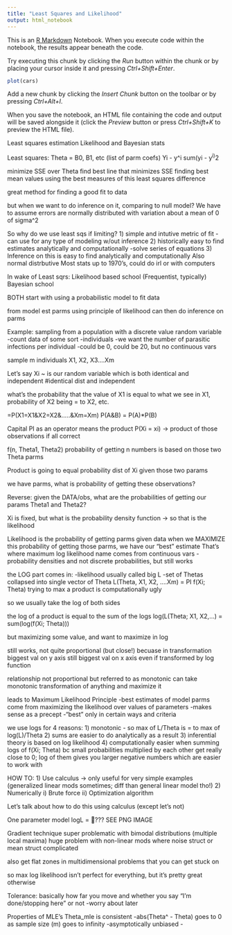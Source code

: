 ```yaml
---
title: "Least Squares and Likelihood"
output: html_notebook
---
```


This is an [R Markdown](http://rmarkdown.rstudio.com) Notebook. When you execute code within the notebook, the results appear beneath the code. 

Try executing this chunk by clicking the *Run* button within the chunk or by placing your cursor inside it and pressing *Ctrl+Shift+Enter*. 

```r
plot(cars)
```

Add a new chunk by clicking the *Insert Chunk* button on the toolbar or by pressing *Ctrl+Alt+I*.

When you save the notebook, an HTML file containing the code and output will be saved alongside it (click the *Preview* button or press *Ctrl+Shift+K* to preview the HTML file).

Least squares estimation 
Likelihood 
and Bayesian stats

Least squares:
Theta = B0, B1, etc (list of parm coefs)
Yi - y^i
sum(yi - y^i)^2 

minimize SSE over Theta 
find best line that minimizes SSE
finding best mean values using the best measures of this least squares difference 

great method for finding a good fit to data 

but when we want to do inference on it, comparing to null model? 
We have to assume errors are normally distributed with variation about a mean of 0 of sigma^2 

So why do we use least sqs if limiting? 
1) simple and intutive metric of fit 
  -can use for any type of modeling w/out inference
2) historically easy to find estimates analytically and computationally 
  -solve series of equations
3) Inference on this is easy to find analytically and computationally 
Also normal distrbutive 
Most stats up to 1970's, could do irl or with computers 

In wake of Least sqrs:
Likelihood based school (Frequentist, typically)
Bayesian school 

BOTH start with using a probabilistic model to fit data 

from model est parms 
using principle of likelihood can then do inference on parms

Example: 
sampling from a population with a discrete value random variable 
  -count data of some sort 
  -individuals
  -we want the number of parasitic infections per individual 
    -could be 0, could be 20, but no continuous vars 
    
sample m individuals 
X1, X2, X3....Xm 

Let's say Xi ~ is our random variable which is both identical and independent 
#identical dist and independent 

what's the probability that the value of X1 is equal to what we see in X1, probability of X2 being = to X2, etc.

=P(X1=X1&X2=X2&.....&Xm=Xm)
P(A&B) = P(A)*P(B) 

Capital PI as an operator means the product 
P(Xi = xi) -> product of those observations if all correct 

f(n, Theta1, Theta2) 
probability of getting n numbers is based on those two Theta parms 

Product is going to equal probability dist of Xi given those two params 

we have parms, what is probability of getting these observations? 

Reverse: given the DATA/obs, what are the probabilities of getting our params Theta1 and Theta2? 

Xi is fixed, but what is the probability density function -> so that is the likelihood 

Likelihood is the probability of getting parms given data 
when we MAXIMIZE this probability of getting those parms, we have our "best" estimate 
That's where maximum log likelihood name comes from 
continuous vars - probability densities and not discrete probabilities, but still works 

the LOG part comes in: 
-likelihood usually called big L 
-set of Thetas collapsed into single vector of Theta 
L(Theta, X1, X2, ....Xm) = PI f(Xi; Theta)
trying to max a product is computationally ugly 

so we usually take the log of both sides 

the log of a product is equal to the sum of the logs 
log(L(Theta; X1, X2,...) = sum(log(f(Xi; Theta)))

but maximizing some value, and want to maximize in log

still works, not quite proportional (but close!) becuase in transformation 
biggest val on y axis still biggest val on x axis even if transformed by log function 

relationship not proportional but referred to as monotonic 
can take monotonic transformation of anything and maximize it 

leads to Maximum Likelihood Principle 
-best estimates of model parms come from maximizing the likelihood over values of parameters
-makes sense as a precept 
-"best" only in certain ways and criteria 

we use logs for 4 reasons: 
1) monotonic - so max of L/Theta is = to max of log(L)/Theta
2) sums are easier to do analytically as a result 
3) inferential theory is based on log likelihood 
4) computationally easier when summing logs of f(Xi; Theta) bc small probabilities multiplied by each other get really close to 0; log of them gives you larger negative numbers which are easier to work with 


HOW TO: 
1) Use calculus -> only useful for very simple examples (generalized linear mods sometimes; diff than general linear model tho!)
2) Numerically 
  i) Brute force 
  ii) Optimization algorithm 
  
Let's talk about how to do this using calculus (except let's not) 

One parameter model 
logL = ??? 
SEE PNG IMAGE 

Gradient technique super problematic with bimodal distributions (multiple local maxima) 
huge problem with non-linear mods where noise struct or mean struct complicated 

also get flat zones in multidimensional problems that you can get stuck on 

so max log likelihood isn't perfect for everything, but it's pretty great otherwise 

Tolerance: basically how far you move and whether you say "I'm done/stopping here" or not 
-worry about later 

Properties of MLE's 
Theta_mle is consistent 
  -abs(Theta^ - Theta) goes to 0 as sample size (m) goes to infinity 
  -asymptotically unbiased 
    -









